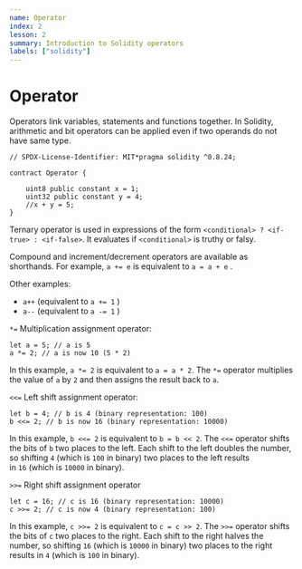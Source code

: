 ```yaml
---
name: Operator
index: 2
lesson: 2
summary: Introduction to Solidity operators
labels: ["solidity"]
---
```


# Operator

Operators link variables, statements and functions together. In Solidity, arithmetic and bit operators can be applied even if two operands do not have same type.

```solidity
// SPDX-License-Identifier: MIT*pragma solidity ^0.8.24;

contract Operator {

    uint8 public constant x = 1;
    uint32 public constant y = 4;
    //x + y = 5;
}
```

Ternary operator is used in expressions of the form `<conditional> ? <if-true> : <if-false>`. It evaluates if `<conditional>` is truthy or falsy.

Compound and increment/decrement operators are available as shorthands. For example, `a += e` is equivalent to `a = a + e` .

Other examples:

- `a++` (equivalent to `a += 1` )
- `a--` (equivalent to `a -= 1` )

`*=` Multiplication assignment operator:

```solidity
let a = 5; // a is 5
a *= 2; // a is now 10 (5 * 2)
```

In this example, `a *= 2` is equivalent to `a = a * 2`. The `*=` operator multiplies the value of `a` by `2` and then assigns the result back to `a`.

`<<=` Left shift assignment operator:

```solidity
let b = 4; // b is 4 (binary representation: 100)
b <<= 2; // b is now 16 (binary representation: 10000)
```

In this example, `b <<= 2` is equivalent to `b = b << 2`. The `<<=` operator shifts the bits of `b` two places to the left. Each shift to the left doubles the number, so shifting `4` (which is `100` in binary) two places to the left results in `16` (which is `10000` in binary).

`>>=` Right shift assignment operator

```solidity
let c = 16; // c is 16 (binary representation: 10000)
c >>= 2; // c is now 4 (binary representation: 100)
```

In this example, `c >>= 2` is equivalent to `c = c >> 2`. The `>>=` operator shifts the bits of `c` two places to the right. Each shift to the right halves the number, so shifting `16` (which is `10000` in binary) two places to the right results in `4` (which is `100` in binary).
